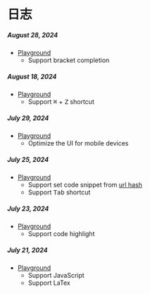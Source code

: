 
# 日志
##### August 28, 2024
- [Playground](/tools/playground)
  - Support bracket completion
##### August 18, 2024
- [Playground](/tools/playground)
  - Support <Kbd>⌘</Kbd> + <Kbd>Z</Kbd> shortcut
##### July 29, 2024
- [Playground](/tools/playground)
  - Optimize the UI for mobile devices
##### July 25, 2024
- [Playground](/tools/playground)
  - Support set code snippet from [url hash](/tools/playground#js-flat)
  - Support <Kbd>Tab</Kbd> shortcut
##### July 23, 2024
- [Playground](/tools/playground)
  - Support code highlight
##### July 21, 2024
- [Playground](/tools/playground)
  - Support JavaScript
  - Support LaTex